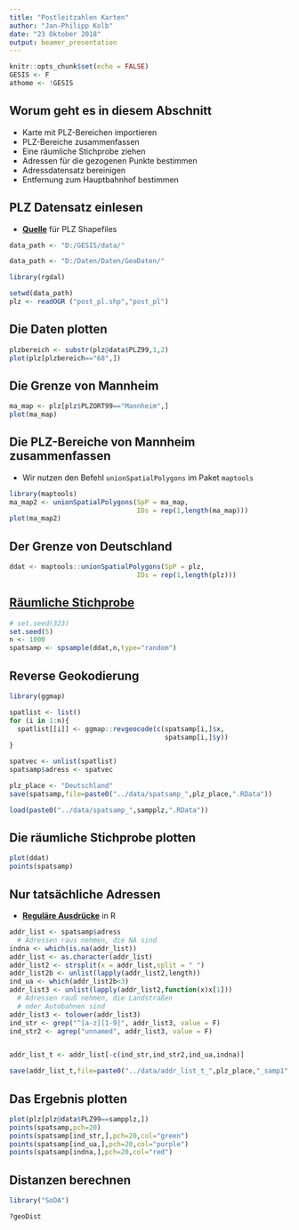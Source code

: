 ```yaml
---
title: "Postleitzahlen Karten"
author: "Jan-Philipp Kolb"
date: "23 Oktober 2018"
output: beamer_presentation
---
```


```r
knitr::opts_chunk$set(echo = FALSE)
GESIS <- F
athome <- !GESIS
```


## Worum geht es in diesem Abschnitt

- Karte mit PLZ-Bereichen importieren
- PLZ-Bereiche zusammenfassen
- Eine räumliche Stichprobe ziehen
- Adressen für die gezogenen Punkte bestimmen
- Adressdatensatz bereinigen
- Entfernung zum Hauptbahnhof bestimmen

## PLZ Datensatz einlesen

- [**Quelle**](http://arnulf.us/PLZ) für PLZ Shapefiles

```r
data_path <- "D:/GESIS/data/"
```

```r
data_path <- "D:/Daten/Daten/GeoDaten/"
```


```r
library(rgdal)
```


```r
setwd(data_path)
plz <- readOGR ("post_pl.shp","post_pl")
```

## Die Daten plotten

```r
plzbereich <- substr(plz@data$PLZ99,1,2)
plot(plz[plzbereich=="68",])
```


## Die Grenze von Mannheim

```r
ma_map <- plz[plz$PLZORT99=="Mannheim",]
plot(ma_map)
```

## Die PLZ-Bereiche von Mannheim zusammenfassen

- Wir nutzen den Befehl `unionSpatialPolygons` im Paket `maptools`

```r
library(maptools)
ma_map2 <- unionSpatialPolygons(SpP = ma_map,
                                IDs = rep(1,length(ma_map)))
plot(ma_map2)
```


## Der Grenze von Deutschland

```r
ddat <- maptools::unionSpatialPolygons(SpP = plz,
                                IDs = rep(1,length(plz)))

```



## [Räumliche Stichprobe](https://www.rdocumentation.org/packages/sp/versions/1.3-1/topics/spsample)

```r
# set.seed(323)
set.seed(5)
n <- 1000
spatsamp <- spsample(ddat,n,type="random")
```


## Reverse Geokodierung

```r
library(ggmap)
```


```r
spatlist <- list()
for (i in 1:n){
  spatlist[[i]] <- ggmap::revgeocode(c(spatsamp[i,]$x,
                                       spatsamp[i,]$y))  
}

spatvec <- unlist(spatlist)
spatsamp$adress <- spatvec
```

```r
plz_place <- "Deutschland"
save(spatsamp,file=paste0("../data/spatsamp_",plz_place,".RData"))
```

```r
load(paste0("../data/spatsamp_",sampplz,".RData"))
```

## Die räumliche Stichprobe plotten

```r
plot(ddat)
points(spatsamp)
```


## Nur tatsächliche Adressen

- [**Reguläre Ausdrücke**](http://stat545.com/block022_regular-expression.html) in R

```r
addr_list <- spatsamp$adress
  # Adressen raus nehmen, die NA sind
indna <- which(is.na(addr_list))
addr_list <- as.character(addr_list)
addr_list2 <- strsplit(x = addr_list,split = " ")
addr_list2b <- unlist(lapply(addr_list2,length))
ind_ua <- which(addr_list2b<3)
addr_list3 <- unlist(lapply(addr_list2,function(x)x[1]))
  # Adressen rauß nehmen, die Landstraßen 
  # oder Autobahnen sind
addr_list3 <- tolower(addr_list3)
ind_str <- grep("^[a-z][1-9]", addr_list3, value = F)
ind_str2 <- agrep("unnamed", addr_list3, value = F)


addr_list_t <- addr_list[-c(ind_str,ind_str2,ind_ua,indna)]
```

```r
save(addr_list_t,file=paste0("../data/addr_list_t_",plz_place,"_samp1",".RData"))
```

## Das Ergebnis plotten

```r
plot(plz[plz@data$PLZ99==sampplz,])
points(spatsamp,pch=20)
points(spatsamp[ind_str,],pch=20,col="green")
points(spatsamp[ind_ua,],pch=20,col="purple")
points(spatsamp[indna,],pch=20,col="red")
```

## Distanzen berechnen

```r
library("SoDA")
```

```r
?geoDist
```

